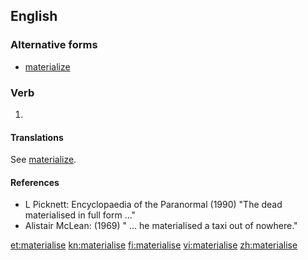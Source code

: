 ==English==

===Alternative forms===
* [[materialize]]

===Verb===
{{en-verb|materialis|es}}

# {{context|ambitransitive|British|lang=en}} {{alternative form of|materialize}}

====Translations====
See [[materialize]].

====References====
* L Picknett: Encyclopaedia of the Paranormal (1990) "The dead materialised in full form ..."
* Alistair McLean: (1969) " ... he materialised a taxi out of nowhere."

[[et:materialise]]
[[kn:materialise]]
[[fi:materialise]]
[[vi:materialise]]
[[zh:materialise]]